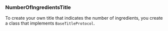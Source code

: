 
### NumberOfIngredientsTitle

To create your own title that indicates the number of ingredients, you create a class that implements `BaseTitleProtocol`.

<BaseTitleComponent />